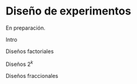 
# Diseño de experimentos {#doe}

En preparación.

Intro

Diseños factoriales

Diseños $2^k$

Diseños fraccionales


